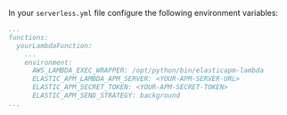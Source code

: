 


In your `serverless.yml` file configure the following environment variables:

```yml
...
functions:
  yourLambdaFunction:
    ...
    environment:
      AWS_LAMBDA_EXEC_WRAPPER: /opt/python/bin/elasticapm-lambda
      ELASTIC_APM_LAMBDA_APM_SERVER: <YOUR-APM-SERVER-URL>
      ELASTIC_APM_SECRET_TOKEN: <YOUR-APM-SECRET-TOKEN>
      ELASTIC_APM_SEND_STRATEGY: background
...
```

